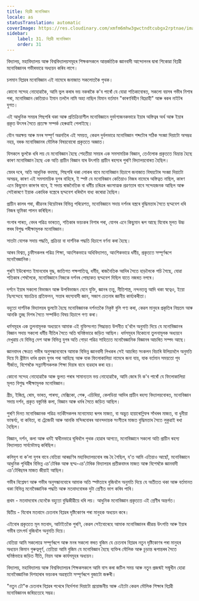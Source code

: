 ```yaml
---
title: বিপ্লৱী মনোবিজ্ঞান
locale: as
statusTranslation: automatic
coverImage: https://res.cloudinary.com/xmfm6mhw3gwctndtcubgx2rptnae/image/upload/v1740337243/small_cover_educacion_fundamental_a051170f1c.webp
sidebar:
    label: 31. বিপ্লৱী মনোবিজ্ঞান
    order: 31
---
```

বিদ্যালয়, মহাবিদ্যালয় আৰু বিশ্ববিদ্যালয়সমূহৰ শিক্ষকসকলে আন্তৰ্জাতিক জ্ঞানবাদী আন্দোলনৰ দ্বাৰা শিকোৱা বিপ্লৱী মনোবিজ্ঞানৰ গভীৰভাৱে অধ্যয়ন কৰিব লাগে।

চলমান বিপ্লৱৰ মনোবিজ্ঞান এই নামেৰে জনাজাত সকলোতকৈ পৃথক।

কোনো সন্দেহ নোহোৱাকৈ, আমি ভুল কৰাৰ ভয় নকৰাকৈ ক'ব পাৰোঁ যে যোৱা শতিকাবোৰত, সকলো বয়সৰ গভীৰ নিশাৰ পৰা, মনোবিজ্ঞান কেতিয়াও ইমান তললৈ নামি অহা নাছিল যিমান বৰ্তমান "কাৰণবিহীন বিদ্ৰোহী" আৰু ৰকৰ নাইটৰ যুগত।

এই আধুনিক সময়ৰ পিছপৰি থকা আৰু প্ৰতিক্ৰিয়াশীল মনোবিজ্ঞানে দুৰ্ভাগ্যজনকভাৱে ইয়াৰ অস্তিত্বৰ অৰ্থ আৰু ইয়াৰ প্ৰকৃত উৎসৰ সৈতে প্ৰত্যক্ষ সম্পৰ্ক হেৰুৱাই পেলাইছে।

যৌন অৱক্ষয় আৰু মনৰ সম্পূৰ্ণ অৱনতিৰ এই সময়ত, কেৱল দুৰ্বলভাৱে মনোবিজ্ঞান শব্দটোৰ সঠিক সংজ্ঞা দিয়াটো অসম্ভৱ নহয়, বৰঞ্চ মনোবিজ্ঞানৰ মৌলিক বিষয়বোৰো প্ৰকৃততে অজ্ঞাত।

যিসকলে ভুলকৈ ধৰি লয় যে মনোবিজ্ঞান হৈছে শেহতীয়া সময়ৰ এক সমসাময়িক বিজ্ঞান, তেওঁলোক প্ৰকৃততে বিভ্ৰান্ত হৈছে কাৰণ মনোবিজ্ঞান হৈছে এক অতি প্ৰাচীন বিজ্ঞান যাৰ উৎপত্তি প্ৰাচীন ৰহস্যৰ পুৰণি বিদ্যালয়বোৰত হৈছিল।

স্নেবৰ দৰে, অতি আধুনিক বদমাছ, পিছপৰি থকা লোকৰ বাবে মনোবিজ্ঞান হিচাপে জনাজাত বিষয়টোৰ সংজ্ঞা দিয়াটো অসম্ভৱ, কাৰণ এই সমসাময়িক যুগৰ বাহিৰে, ই স্পষ্ট যে মনোবিজ্ঞান কেতিয়াও নিজৰ নামেৰে অস্তিত্বত নাছিল, কাৰণ এনে কিছুমান কাৰণৰ বাবে, ই সদায় ৰাজনৈতিক বা ধৰ্মীয় চৰিত্ৰৰ ধ্বংসাত্মক প্ৰৱণতাৰ বাবে সন্দেহজনক আছিল আৰু সেইকাৰণে ইয়াক একাধিক বস্ত্ৰেৰে ছদ্মবেশ ধৰিবলৈ বাধ্য কৰোৱা হৈছিল।

প্ৰাচীন কালৰ পৰা, জীৱনৰ থিয়েটাৰৰ বিভিন্ন পৰিৱেশত, মনোবিজ্ঞানে সদায় দৰ্শনৰ বস্ত্ৰৰে বুদ্ধিমত্তাৰ সৈতে ছদ্মবেশ ধৰি নিজৰ ভূমিকা পালন কৰিছিল।

গংগাৰ পাৰত, বেদৰ পৱিত্ৰ ভাৰতত, শতিকাৰ ভয়ংকৰ নিশাৰ পৰা, যোগৰ এনে কিছুমান ৰূপ আছে যিবোৰ মূলত উচ্চ স্তৰৰ বিশুদ্ধ পৰীক্ষামূলক মনোবিজ্ঞান।

সাতটা যোগক সদায় পদ্ধতি, প্ৰক্ৰিয়া বা দাৰ্শনিক পদ্ধতি হিচাপে বৰ্ণনা কৰা হৈছে।

আৰব বিশ্বত, চুফীসকলৰ পৱিত্ৰ শিক্ষা, আংশিকভাৱে অধিবিদ্যাগত, আংশিকভাৱে ধৰ্মীয়, প্ৰকৃততে সম্পূৰ্ণৰূপে মনোবৈজ্ঞানিক।

পুৰণি ইউৰোপত ইমানবোৰ যুদ্ধ, জাতিগত পক্ষপাতিত্ব, ধৰ্মীয়, ৰাজনৈতিক আদিৰ সৈতে হাড়লৈকে পচি গৈছে, যোৱা শতিকাৰ শেষলৈকে, মনোবিজ্ঞানে নিজকে দৰ্শনৰ পোছাকত ছদ্মবেশ দিছিল যাতে নজৰত নপৰে।

দৰ্শনে ইয়াৰ সকলো বিভাজন আৰু উপবিভাজন যেনে যুক্তি, জ্ঞানৰ তত্ত্ব, নীতিশাস্ত্ৰ, নন্দনতত্ত্ব আদি থকা স্বত্বেও, ইয়ো নিঃসন্দেহে স্বয়ংক্ৰিয় প্ৰতিফলন, সত্তাৰ ৰহস্যবাদী জ্ঞান, সজাগ চেতনাৰ জ্ঞানীয় কাৰ্য্যকৰীতা।

বহুতো দাৰ্শনিক বিদ্যালয়ৰ ভুলটো হৈছে মনোবিজ্ঞানক দৰ্শনতকৈ নিকৃষ্ট বুলি গণ্য কৰা, কেৱল মানুহৰ প্ৰকৃতিৰ নিম্নতম আৰু আনকি তুচ্ছ দিশৰ সৈতে সম্পৰ্কিত বিষয় হিচাপে গণ্য কৰা।

ধৰ্মসমূহৰ এক তুলনামূলক অধ্যয়নে আমাক এই যুক্তিসংগত সিদ্ধান্তত উপনীত হ'বলৈ অনুমতি দিয়ে যে মনোবিজ্ঞানৰ বিজ্ঞান সদায় সকলো ধৰ্মীয় নীতিৰ সৈতে অতি ঘনিষ্ঠভাৱে জড়িত আছিল। ধৰ্মসমূহৰ যিকোনো তুলনামূলক অধ্যয়নে দেখুৱায় যে বিভিন্ন দেশ আৰু বিভিন্ন যুগৰ অতি গোড়া পৱিত্ৰ সাহিত্যত মনোবৈজ্ঞানিক বিজ্ঞানৰ আচৰিত সম্পদ আছে।

জ্ঞানবাদৰ ক্ষেত্ৰত গভীৰ অনুসন্ধানবোৰে আমাক বিভিন্ন জ্ঞানবাদী লিখকৰ সেই আচৰিত সংকলন বিচাৰি উলিয়াবলৈ অনুমতি দিয়ে যি খ্ৰীষ্টান ধৰ্মৰ প্ৰথম যুগৰ পৰা আহিছে আৰু যাক ফিলোকালিয়া নামেৰে জনা যায়, যাক বৰ্তমান সময়তো পূব গীৰ্জাত, বিশেষকৈ সন্ন্যাসীসকলক শিক্ষা দিয়াৰ বাবে ব্যৱহাৰ কৰা হয়।

কোনো সন্দেহ নোহোৱাকৈ আৰু ভুলত পৰাৰ সামান্যতম ভয় নোহোৱাকৈ, আমি জোৰ দি ক'ব পাৰোঁ যে ফিলোকালিয়া মূলত বিশুদ্ধ পৰীক্ষামূলক মনোবিজ্ঞান।

গ্ৰীচ, ইজিপ্ত, ৰোম, ভাৰত, পাৰস্য, মেক্সিকো, পেৰু, এচিৰিয়া, কেলডিয়া আদিৰ প্ৰাচীন ৰহস্য বিদ্যালয়বোৰত, মনোবিজ্ঞান সদায় দৰ্শন, প্ৰকৃত বস্তুনিষ্ঠ কলা, বিজ্ঞান আৰু ধৰ্মৰ সৈতে জড়িত আছিল।

পুৰণি দিনত মনোবিজ্ঞানক পৱিত্ৰ নৰ্তকীসকলৰ মনোমোহা ৰূপৰ মাজত, বা অদ্ভুত হায়াৰোগ্লিফৰ সাঁথৰৰ মাজত, বা ধুনীয়া ভাস্কৰ্য্য, বা কবিতা, বা ট্ৰেজেডী আৰু আনকি মন্দিৰবোৰৰ আনন্দদায়ক সংগীতৰ মাজত বুদ্ধিমত্তাৰ সৈতে লুকুৱাই ৰখা হৈছিল।

বিজ্ঞান, দৰ্শন, কলা আৰু ধৰ্মই স্বাধীনভাৱে ঘূৰিবলৈ পৃথক হোৱাৰ আগতে, মনোবিজ্ঞানে সকলো অতি প্ৰাচীন ৰহস্য বিদ্যালয়ত সাৰ্বভৌমত্ব কৰিছিল।

কলিযুগ বা ক'লা যুগৰ বাবে যেতিয়া আৰম্ভণিৰ মহাবিদ্যালয়বোৰ বন্ধ হৈ গৈছিল, য'ত আমি এতিয়াও আছোঁ, মনোবিজ্ঞানে আধুনিক পৃথিৱীৰ বিভিন্ন এচ'টেৰিক আৰু ছদ্ম-এচ'টেৰিক বিদ্যালয়ৰ প্ৰতীকবাদৰ মাজত আৰু বিশেষকৈ জ্ঞানবাদী এচ'টেৰিছমৰ মাজত জীয়াই আছিল।

গভীৰ বিশ্লেষণ আৰু গভীৰ অনুসন্ধানবোৰে আমাক অতি স্পষ্টতাৰে বুজিবলৈ অনুমতি দিয়ে যে অতীতত থকা আৰু বৰ্তমানত থকা বিভিন্ন মনোবৈজ্ঞানিক পদ্ধতি আৰু মতবাদবোৰক দুটা শ্ৰেণীত ভাগ কৰিব পাৰি।

প্ৰথম - মতবাদবোৰ যেনেকৈ বহুতো বুদ্ধিজীৱীয়ে ধৰি লয়। আধুনিক মনোবিজ্ঞান প্ৰকৃততে এই শ্ৰেণীৰ অন্তৰ্গত।

দ্বিতীয় - যিবোৰ মতবাদে চেতনাৰ বিপ্লৱৰ দৃষ্টিকোণৰ পৰা মানুহক অধ্যয়ন কৰে।

এইবোৰ প্ৰকৃততে মূল মতবাদ, আটাইতকৈ পুৰণি, কেৱল সেইবোৰেহে আমাক মনোবিজ্ঞানৰ জীৱন্ত উৎপত্তি আৰু ইয়াৰ গভীৰ তাৎপৰ্য বুজিবলৈ অনুমতি দিয়ে।

যেতিয়া আমি সকলোৱে সম্পূৰ্ণৰূপে আৰু মনৰ সকলো স্তৰত বুজিম যে চেতনাৰ বিপ্লৱৰ নতুন দৃষ্টিকোণৰ পৰা মানুহৰ অধ্যয়ন কিমান গুৰুত্বপূৰ্ণ, তেতিয়া আমি বুজিম যে মনোবিজ্ঞান হৈছে ব্যক্তিৰ মৌলিক আৰু চূড়ান্ত ৰূপান্তৰৰ সৈতে ঘনিষ্ঠভাৱে জড়িত নীতি, নিয়ম আৰু কাৰ্যসমূহৰ অধ্যয়ন।

বিদ্যালয়, মহাবিদ্যালয় আৰু বিশ্ববিদ্যালয়ৰ শিক্ষকসকলে আমি বাস কৰা জটিল সময় আৰু নতুন প্ৰজন্মই সন্মুখীন হোৱা মনোবৈজ্ঞানিক দিশহাৰাৰ ভয়ংকৰ অৱস্থাটো সম্পূৰ্ণৰূপে বুজাটো জৰুৰী।

"নতুন ঢৌ"ক চেতনাৰ বিপ্লৱৰ পথেৰে নিৰ্দেশনা দিয়াটো প্ৰয়োজনীয় আৰু এইটো কেৱল মৌলিক শিক্ষাৰ বিপ্লৱী মনোবিজ্ঞানৰ জৰিয়তেহে সম্ভৱ।

